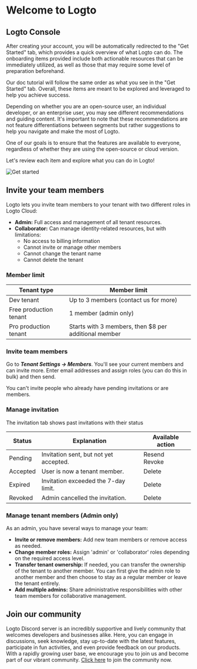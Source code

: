 # Welcome to Logto

## Logto Console

After creating your account, you will be automatically redirected to the "Get Started" tab, which provides a quick overview of what Logto can do. The onboarding items provided include both actionable resources that can be immediately utilized, as well as those that may require some level of preparation beforehand.

Our doc tutorial will follow the same order as what you see in the "Get Started" tab. Overall, these items are meant to be explored and leveraged to help you achieve success.

Depending on whether you are an open-source user, an individual developer, or an enterprise user, you may see different recommendations and guiding content. It's important to note that these recommendations are not feature differentiations between segments but rather suggestions to help you navigate and make the most of Logto.

One of our goals is to ensure that the features are available to everyone, regardless of whether they are using the open-source or cloud version.

Let's review each item and explore what you can do in Logto!

![Get started](./assets/get-started.png)

## Invite your team members

Logto lets you invite team members to your tenant with two different roles in Logto Cloud:

- **Admin:** Full access and management of all tenant resources.
- **Collaborator:** Can manage identity-related resources, but with limitations:
  - No access to billing information
  - Cannot invite or manage other members
  - Cannot change the tenant name
  - Cannot delete the tenant

### Member limit

| Tenant type            | Member limit                                         |
| ---------------------- | ---------------------------------------------------- |
| Dev tenant             | Up to 3 members (contact us for more)                |
| Free production tenant | 1 member (admin only)                                |
| Pro production tenant  | Starts with 3 members, then $8 per additional member |

### Invite team members

Go to **_Tenant Settings → Members_**. You'll see your current members and can invite more. Enter email addresses and assign roles (you can do this in bulk) and then send.

You can't invite people who already have pending invitations or are members.

### Manage invitation

The invitation tab shows past invitations with their status

| Status   | Explanation                            | Available action   |
| -------- | -------------------------------------- | ------------------ |
| Pending  | Invitation sent, but not yet accepted. | Resend<br />Revoke |
| Accepted | User is now a tenant member.           | Delete             |
| Expired  | Invitation exceeded the 7-day limit.   | Delete             |
| Revoked  | Admin cancelled the invitation.        | Delete             |

### Manage tenant members (Admin only)

As an admin, you have several ways to manage your team:

- **Invite or remove members:** Add new team members or remove access as needed.
- **Change member roles:** Assign 'admin' or 'collaborator' roles depending on the required access level.
- **Transfer tenant ownership:** If needed, you can transfer the ownership of the tenant to another member. You can first give the admin role to another member and then choose to stay as a regular member or leave the tenant entirely.
- **Add multiple admins:** Share administrative responsibilities with other team members for collaborative management.

## Join our community

Logto Discord server is an incredibly supportive and lively community that welcomes developers and businesses alike. Here, you can engage in discussions, seek knowledge, stay up-to-date with the latest features, participate in fun activities, and even provide feedback on our products. With a rapidly growing user base, we encourage you to join us and become part of our vibrant community. [Click here](https://discord.gg/UEPaF3j5e6) to join the community now.

